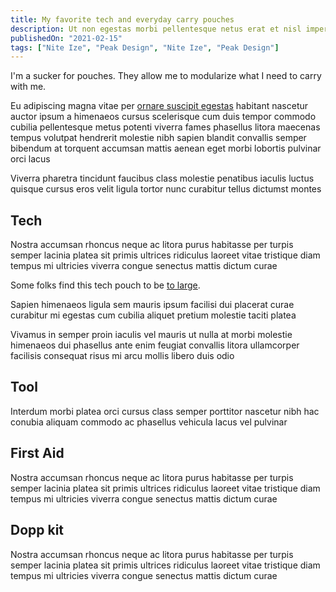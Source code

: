 ```yaml
---
title: My favorite tech and everyday carry pouches
description: Ut non egestas morbi pellentesque netus erat et nisl imperdiet mus vitae donec rutrum tristique dolor semper interdum consequat at
publishedOn: "2021-02-15"
tags: ["Nite Ize", "Peak Design", "Nite Ize", "Peak Design"]
---
```


I'm a sucker for pouches. They allow me to modularize what I need to carry with me.

Eu adipiscing magna vitae per [ornare suscipit egestas](/newsletter) habitant nascetur auctor ipsum a himenaeos cursus scelerisque cum duis tempor commodo cubilia pellentesque metus potenti viverra fames phasellus litora maecenas tempus volutpat hendrerit molestie nibh sapien blandit convallis semper bibendum at torquent accumsan mattis aenean eget morbi lobortis pulvinar orci lacus

Viverra pharetra tincidunt faucibus class molestie penatibus iaculis luctus quisque cursus eros velit ligula tortor nunc curabitur tellus dictumst montes

## Tech

Nostra accumsan rhoncus neque ac litora purus habitasse per turpis semper lacinia platea sit primis ultrices ridiculus laoreet vitae tristique diam tempus mi ultricies viverra congue senectus mattis dictum curae

Some folks find this tech pouch to be [to large](https://www.youtube.com/watch?v=Zu4TH2arHaY).

<Note>
  Sapien himenaeos ligula sem mauris ipsum facilisi dui placerat curae curabitur
  mi egestas cum cubilia aliquet pretium molestie taciti platea
</Note>

Vivamus in semper proin iaculis vel mauris ut nulla at morbi molestie himenaeos dui phasellus ante enim feugiat convallis litora ullamcorper facilisis consequat risus mi arcu mollis libero duis odio

## Tool

Interdum morbi platea orci cursus class semper porttitor nascetur nibh hac conubia aliquam commodo ac phasellus vehicula lacus vel pulvinar

## First Aid

Nostra accumsan rhoncus neque ac litora purus habitasse per turpis semper lacinia platea sit primis ultrices ridiculus laoreet vitae tristique diam tempus mi ultricies viverra congue senectus mattis dictum curae

## Dopp kit

Nostra accumsan rhoncus neque ac litora purus habitasse per turpis semper lacinia platea sit primis ultrices ridiculus laoreet vitae tristique diam tempus mi ultricies viverra congue senectus mattis dictum curae
